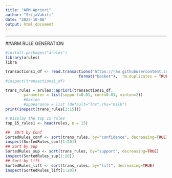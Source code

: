 ---
title: "ARM_Apriori"
author: "SrijaVakiti"
date: "2023-10-08"
output: html_document
---

-------------------------------------------------------------------------------------------------


##ARM RULE GENERATION

```{r}
#install.packages("arules")
library(arules)
libra
```


```{r}
transactions1_df <- read.transactions("https://raw.githubusercontent.com/Vakiti/SkinTelligence-Navigating-The-Amazon-Skincare-Universe/datasets/final_arm_transactional_df.csv", sep =",", 
                                format("basket"),  rm.duplicates = TRUE)
#inspect(transactions1_df)
```

```{r}
trans_rules = arules::apriori(transactions1_df, 
        parameter = list(support=0.01, conf=0.01, minlen=2))
        #maxlen
        #appearance = list (default="lhs",rhs="milk")
print(inspect(trans_rules[1:15]))
```


```{r}
# Display the top 15 rules
top_15_rules1 <- head(rules, n = 15)
```


```{r}
##  SOrt by Conf
SortedRules_conf <- sort(trans_rules, by="confidence", decreasing=TRUE)
inspect(SortedRules_conf[1:20])
## Sort by Sup
SortedRules_sup <- sort(trans_rules, by="support", decreasing=TRUE)
inspect(SortedRules_sup[1:20])
## Sort by Lift
SortedRules_lift <- sort(trans_rules, by="lift", decreasing=TRUE)
inspect(SortedRules_lift[1:20])

```













